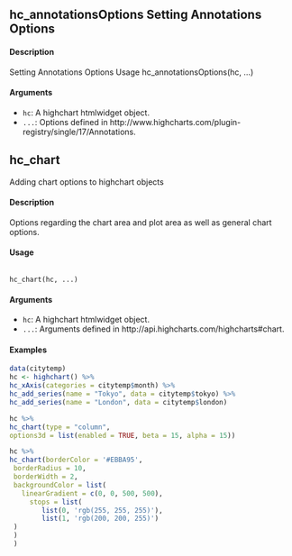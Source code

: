 






## hc_annotationsOptions Setting Annotations Options

#### Description 

Setting Annotations Options
Usage
hc_annotationsOptions(hc, ...)

#### Arguments 

* ``hc ``: A highchart htmlwidget object.
* ``...``: Options defined in http://www.highcharts.com/plugin-registry/single/17/Annotations.

## hc_chart
Adding chart options to highchart objects

#### Description 

Options regarding the chart area and plot area as well as general chart options.

#### Usage
<pre><code>
hc_chart(hc, ...)
</code></pre>

#### Arguments 

* ``hc ``: A highchart htmlwidget object.
* ``...``: Arguments defined in http://api.highcharts.com/highcharts#chart.

#### Examples
```r
data(citytemp)
hc <- highchart() %>%
hc_xAxis(categories = citytemp$month) %>%
hc_add_series(name = "Tokyo", data = citytemp$tokyo) %>%
hc_add_series(name = "London", data = citytemp$london)
```

```r
hc %>%
hc_chart(type = "column",
options3d = list(enabled = TRUE, beta = 15, alpha = 15))
```

```r
hc %>%
hc_chart(borderColor = '#EBBA95',
 borderRadius = 10,
 borderWidth = 2,
 backgroundColor = list(
   linearGradient = c(0, 0, 500, 500),
     stops = list(
        list(0, 'rgb(255, 255, 255)'),
        list(1, 'rgb(200, 200, 255)')
 )
 )
 )
```



